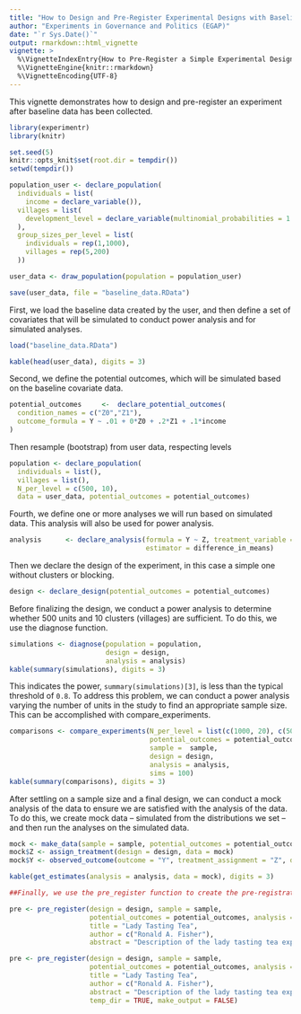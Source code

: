 ```yaml
---
title: "How to Design and Pre-Register Experimental Designs with Baseline Data"
author: "Experiments in Governance and Politics (EGAP)"
date: "`r Sys.Date()`"
output: rmarkdown::html_vignette
vignette: >
  %\VignetteIndexEntry{How to Pre-Register a Simple Experimental Design using the registration package}
  %\VignetteEngine{knitr::rmarkdown}
  %\VignetteEncoding{UTF-8}
---
```


This vignette demonstrates how to design and pre-register an experiment after baseline data has been collected.

```r
library(experimentr)
library(knitr)

set.seed(5)
knitr::opts_knit$set(root.dir = tempdir())
setwd(tempdir())
```

```r
population_user <- declare_population(
  individuals = list(
    income = declare_variable()),
  villages = list(
    development_level = declare_variable(multinomial_probabilities = 1:5/sum(1:5))
  ),
  group_sizes_per_level = list(
    individuals = rep(1,1000), 
    villages = rep(5,200)
  ))

user_data <- draw_population(population = population_user)

save(user_data, file = "baseline_data.RData")
```

First, we load the baseline data created by the user, and then define a set of covariates that will be simulated to conduct power analysis and for simulated analyses.

```r
load("baseline_data.RData")

kable(head(user_data), digits = 3)
```

Second, we define the potential outcomes, which will be simulated based on the baseline covariate data.

```r
potential_outcomes     <-  declare_potential_outcomes(
  condition_names = c("Z0","Z1"),
  outcome_formula = Y ~ .01 + 0*Z0 + .2*Z1 + .1*income
)
```

Then resample (bootstrap) from user data, respecting levels

```r
population <- declare_population(
  individuals = list(),
  villages = list(),
  N_per_level = c(500, 10),
  data = user_data, potential_outcomes = potential_outcomes)
```

Fourth, we define one or more analyses we will run based on simulated data. This analysis will also be used for power analysis.

```r
analysis      <- declare_analysis(formula = Y ~ Z, treatment_variable = "Z", 
                                  estimator = difference_in_means)
```

Then we declare the design of the experiment, in this case a simple one without clusters or blocking.

```r
design <- declare_design(potential_outcomes = potential_outcomes)
```

Before finalizing the design, we conduct a power analysis to determine whether 500 units and 10 clusters (villages) are sufficient. To do this, we use the diagnose function.

```r
simulations <- diagnose(population = population,
                        design = design, 
                        analysis = analysis)
kable(summary(simulations), digits = 3)
```

This indicates the power, `summary(simulations)[3]`, is less than the typical threshold of `0.8`. To address this problem, we can conduct a power analysis varying the number of units in the study to find an appropriate sample size. This can be accomplished with compare_experiments.

```r
comparisons <- compare_experiments(N_per_level = list(c(1000, 20), c(500, 50), c(250, 100)),
                                   potential_outcomes = potential_outcomes, 
                                   sample =  sample, 
                                   design = design, 
                                   analysis = analysis, 
                                   sims = 100)
kable(summary(comparisons), digits = 3)
```

After settling on a sample size and a final design, we can conduct a mock analysis of the data to ensure we are satisfied with the analysis of the data. To do this, we create mock data -- simulated from the distributions we set -- and then run the analyses on the simulated data.

```r
mock <- make_data(sample = sample, potential_outcomes = potential_outcomes)
mock$Z <- assign_treatment(design = design, data = mock)
mock$Y <- observed_outcome(outcome = "Y", treatment_assignment = "Z", data = mock)
```

```r
kable(get_estimates(analysis = analysis, data = mock), digits = 3)
```

```r
##Finally, we use the pre_register function to create the pre-registration document.
```

```r
pre <- pre_register(design = design, sample = sample, 
                    potential_outcomes = potential_outcomes, analysis = analysis, 
                    title = "Lady Tasting Tea", 
                    author = c("Ronald A. Fisher"), 
                    abstract = "Description of the lady tasting tea experiment")
```

```r
pre <- pre_register(design = design, sample = sample, 
                    potential_outcomes = potential_outcomes, analysis = analysis, 
                    title = "Lady Tasting Tea", 
                    author = c("Ronald A. Fisher"), 
                    abstract = "Description of the lady tasting tea experiment",
                    temp_dir = TRUE, make_output = FALSE)
```
